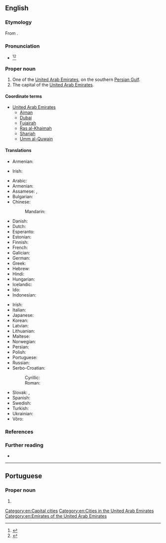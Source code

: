 ==English==

===Etymology===
From {{bor|en|ar|أَبُو ظَبْي||father of the gazelle}}.

===Pronunciation===
* {{a|US}} {{IPA|/ˈɑ.bu ˈdɑ.bi/|/ˈɑ.bu ˈðɑ.bi/|/ˈɑ.bu ˈdæ.bi/|lang=en}}<ref name=RHD>{{R:RHCD|page=6}}</ref><ref name=OCD>{{R:OCD2|page=5}}</ref>

===Proper noun===
{{en-proper noun|head=Abu Dhabi}}

# One of the [[United Arab Emirates]], on the southern [[Persian Gulf]].
# The capital of the [[United Arab Emirates]].

====Coordinate terms====
* [[United Arab Emirates]]
** [[Ajman]]
** [[Dubai]]
** [[Fujairah]]
** [[Ras al-Khaimah]]
** [[Sharjah]]
** [[Umm al-Quwain]]

====Translations====
{{trans-top|one of the United Arab Emirates}}
* Armenian: {{t|hy|Աբու Դաբի|sc=Armn}}
{{trans-mid}}
* Irish: {{t|ga|Abú Daibí|m}}
{{trans-bottom}}

{{trans-top|capital of UAE}}
* Arabic: {{t|ar|أَبُو ظَبْي|m}}
* Armenian: {{t|hy|Աբու Դաբի}}
* Assamese: {{t+|as|আবু জাবী}}, {{t+|as|আবু ঢাবী}}
* Bulgarian: {{t|bg|А́бу Да́би|m}}
* Chinese:
*: Mandarin: {{t+|cmn|阿布扎比|tr=Ābùzābǐ|sc=Hani}}
* Danish: {{t|da|Abu Dhabi}}
* Dutch: {{t+|nl|Abu Dhabi}}
* Esperanto: {{t+|eo|Abu-Dabio}}
* Estonian: {{t+|et|Abu Dhabi}}
* Finnish: {{t+|fi|Abu Dhabi}}
* French: {{t+|fr|Abou Dabi|m}}
* Galician: {{t|gl|Abu Dabi}}
* German: {{t+|de|Abu Dhabi|n}}
* Greek: {{t|el|Άμπου Ντάμπι|n}}
* Hebrew: {{t|he|אבו דאבי}}
* Hindi: {{t|hi|अबू धाबी}}
* Hungarian: {{t+|hu|Abu-Dzabi}}
* Icelandic: {{t|is|Abú Dabí}}
* Ido: {{t|io|Abu Dhabi}}
* Indonesian: {{t|id|Abu Dhabi}}
{{trans-mid}}
* Irish: {{t|ga|Abú Daibí|m}}
* Italian: {{t|it|Abu Dhabi}}
* Japanese: {{t|ja|アブダビ|tr=Abudabi}}
* Korean: {{t|ko|아부다비|tr=Abudabi}}
* Latvian: {{t|lv|Abū Dabī}}
* Lithuanian: {{t+|lt|Abu Dabis}}
* Maltese: {{t|mt|Abu Dhabi}}
* Norwegian: {{t|no|Abu Dhabi}}
* Persian: {{t|fa|ابوظبی|tr=abuzâbi|sc=fa-Arab}}
* Polish: {{t+|pl|Abu Zabi|n}}
* Portuguese: {{t+|pt|Abu Dhabi}}
* Russian: {{t+|ru|А́бу-Да́би|m}}
* Serbo-Croatian:
*: Cyrillic: {{t|sh|Абу Даби|m}}
*: Roman: {{t|sh|Abu Dabi|m}}
* Slovak: {{t|sk|Abú Dábí}}, {{t|sk|Abú Zabí|n}}
* Spanish: {{t+|es|Abu Dabi}}
* Swedish: {{t|sv|Abu Dhabi}}
* Turkish: {{t|tr|Abu Dabi}}
* Ukrainian: {{t|uk|А́бу-Да́бі|m}}
* Võro: {{t|vro|Abu Dhabi}}
{{trans-bottom}}

===References===
<references/>

===Further reading===
* {{pedialite}}

[[Category:en:Capital cities]]
[[Category:en:Cities in the United Arab Emirates]]
[[Category:en:Emirates of the United Arab Emirates]]

----

==Portuguese==

===Proper noun===
{{pt-proper noun|f}}

# {{place|pt|capital city|c/United Arab Emirates|t1=Abu Dhabi}}
